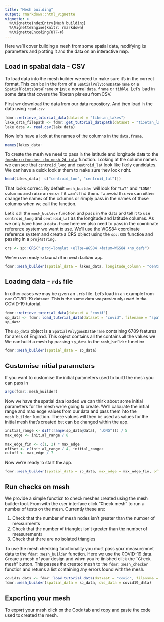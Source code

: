 ```yaml
---
title: "Mesh building"
output: rmarkdown::html_vignette
vignette: >
  %\VignetteIndexEntry{Mesh building}
  %\VignetteEngine{knitr::rmarkdown}
  %\VignetteEncoding{UTF-8}
---
```


Here we'll cover building a mesh from some spatial data, modifying its parameters and plotting it and the data on an interactive map.

## Load in spatial data - CSV

To load data into the mesh builder we need to make sure it's in the correct format. This can be in the form of a `SpatialPolygonsDataFrame` or a `SpatialPointsDataFrame` or just a normal `data.frame` or `tibble`. Let's load in some
data that covers the Tibetan plateau from CSV.

First we download the data from our data repository. And then load in the data using `read.csv`
```r
fdmr::retrieve_tutorial_data(dataset = "tibetan_lakes")
lake_data_filepath <- fdmr::get_tutorial_datapath(dataset = "tibetan_lakes", filename = "tibetan_lakes.csv")
lake_data <- read.csv(lake_data)
```

Now let's have a look at the names of the columns in the `data.frame`.

```r
names(lakes_data)
```

To create the mesh we need to pass in the latitude and longitude data to the [`fmesher::fmesher::fm_mesh_2d_inla`](https://inlabru-org.github.io/fmesher/reference/fm_mesh_2d.html) function. Looking at the column names we can see that `centroid_long` and `centroid_lat` look like likely candidates. We can have a quick look at them to make sure they look right.

```r
head(lakes_data[, c("centroid_lon", "centroid_lat")])
``` 

That looks correct. By default `mesh_builder` will look for `"LAT"` and `"LONG"` columns and raise an error if it can't find them. To avoid this we can either change the names of the columns or simply pass in the names of those columns when we call the function. 

Let's call the `mesh_builder` function and pass in the data and tell it to use `centroid_long` and `centroid_lat` as the longitude and latitude columns. As we only have have a `data.frame` here we also need to pass in the coordinate reference system we want to use. We'll use the WGS84 coordinate reference system and create a CRS object using the `sp::CRS` function and passing in a `proj4string`.

```r
crs <- sp::CRS("+proj=longlat +ellps=WGS84 +datum=WGS84 +no_defs")
```

We're now ready to launch the mesh builder app.

```r
fdmr::mesh_builder(spatial_data = lakes_data, longitude_column = "centroid_lon", latitude_column = "centroid_lat", crs = crs)
``` 

## Loading data - `rds` file

In other cases we may be given an `.rds` file. Let's load in an example from our COVID-19 dataset. This is the same data we previously used in the COVID-19 tutorial.

```r
fdmr::retrieve_tutorial_data(dataset = "covid")
sp_data <- fdmr::load_tutorial_data(dataset = "covid", filename = "spatial_data.rds")
sp_data
```

The `sp_data` object is a `SpatialPolygonsDataFrame` containing 6789 features for areas of England. This object contains all the  contains all the values we
We can build a mesh by passing `sp_data` to the `mesh_builder` function.

```r
fdmr::mesh_builder(spatial_data = sp_data)
```
 
## Customise initial parameters

If you want to customise the initial parameters used to build the mesh you can pass in 

```r
args(fdmr::mesh_builder)
```

Now we have the spatial data loaded we can think about some initial parameters for the mesh we're going to create. We'll calculate the initial range and max edge values from our data and
pass them into the `mesh_builder` function. These values will then be used as values for the initial mesh that's created but can be changed within the app.

```r
initial_range <- diff(range(sp_data@data[, "LONG"])) / 5
max_edge <- initial_range / 8

max_edge_fin <- c(1, 2) * max_edge
offset <- c(initial_range / 4, initial_range)
cutoff <- max_edge / 7
```

Now we're ready to start the app.

```r
fdmr::mesh_builder(spatial_data = sp_data, max_edge = max_edge_fin, offset = offset, cutoff = cutoff)
```

## Run checks on mesh

We provide a simple function to check meshes created using the mesh builder tool. From with the user interface click "Check mesh" to run a number of tests on the mesh.
Currently these are:

1. Check that the number of mesh nodes isn't greater than the number of measurments
2. Check that the number of triangles isn't greater than the number of measurements
3. Check that there are no isolated triangles

To use the mesh checking functionality you must pass your measuremnet data to the `fdmr::mesh_builder` function. Here we use the COVID-19 data. Create a mesh of your design and when you're finished click the "Check mesh" button. This passes the created mesh
to the `fdmr::mesh_checker` function and returns a list containing any errors found with the mesh.

```r
covid19_data <- fdmr::load_tutorial_data(dataset = "covid", filename = "covid19_data.rds")
fdmr::mesh_builder(spatial_data = sp_data, obs_data = covid19_data)
```

## Exporting your mesh

To export your mesh click on the Code tab and copy and paste the code used to created the mesh.


